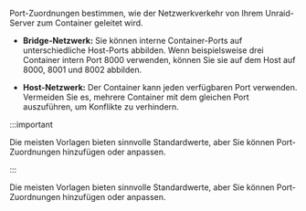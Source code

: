 Port-Zuordnungen bestimmen, wie der Netzwerkverkehr von Ihrem Unraid-Server zum Container geleitet wird.

- **Bridge-Netzwerk:** Sie können interne Container-Ports auf unterschiedliche Host-Ports abbilden. Wenn beispielsweise drei Container intern Port 8000 verwenden, können Sie sie auf dem Host auf 8000, 8001 und 8002 abbilden.

- **Host-Netzwerk:** Der Container kann jeden verfügbaren Port verwenden. Vermeiden Sie es, mehrere Container mit dem gleichen Port auszuführen, um Konflikte zu verhindern.

:::important

Die meisten Vorlagen bieten sinnvolle Standardwerte, aber Sie können Port-Zuordnungen hinzufügen oder anpassen.

:::

Die meisten Vorlagen bieten sinnvolle Standardwerte, aber Sie können Port-Zuordnungen hinzufügen oder anpassen.
